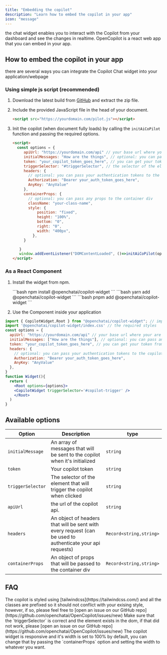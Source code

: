 ```yaml
---
title: "Embedding the copilot"
description: "Learn how to embed the copilot in your app"
icon: "message"
---
```

the chat widget enables you to interact with the Copilot from your dashboard and see the changes in realtime.
OpenCopilot is a react web app that you can embed in your app. 

## How to embed the copilot in your app

there are several ways you can integrate the Copilot Chat widget into your application/webpage
<CardGroup cols={2}>
<Card title="As a JavaScript File" icon="js">
</Card>
<Card title='As a React Component (via npm)' icon='react'>
</Card>
  </CardGroup>

### Using simple js script (recommended)

1. Download the latest build from [GitHub](https://github.com/openchatai/OpenCopilot/actions)
   and extract the zip file.

2. Include the provided JavaScript file in the head of your document.
   ```html
   <script src="https://yourdomain.com/pilot.js"></script>
   ```
3. Init the copilot (when document fully loads) by calling the `initAiCoPilot` function and passing the required options.

   ```html
   <script>
     const options = {
        apiUrl: "https://yourdomain.com/api" // your base url where your are hosting OpenCopilot at (the API), usually it's http://localhost:5000/api
        initialMessages: "How are the things", // optional: you can pass an array of messages that will be sent to the copilot when it's initialized
        token: "your_copilot_token_goes_here", // you can get your token from the dashboard
        triggerSelector: "#triggerSelector", // the selector of the element that will trigger the copilot when clicked
        headers: {
          // optional: you can pass your authentication tokens to the copilot or any other header you want to send with every request
          Authorization: "Bearer your_auth_token_goes_here",
          AnyKey: "AnyValue"
        },
        containerProps: {
          // optional: you can pass any props to the container div
          className: "your-class-name",
          style: {
              position: "fixed",
              height: "100%",
              bottom: "0",
              right: "0",
              width: "400px",
            },
        } 

      }
      window.addEventListener("DOMContentLoaded", ()=>initAiCoPilot(options)); // window.onload
   </script>
   ```

### As a React Component

1. Install the widget from npm.

   <Tabs>
     <Tab title="npm">
     ```bash
      npm install @openchatai/copilot-widget 
      ```
      </Tab>
     <Tab title="yarn">
     ```bash
      yarn add @openchatai/copilot-widget 
      ```
      </Tab>
     <Tab title="pnpm">
     ```bash 
     pnpm add @openchatai/copilot-widget 
     ```
     </Tab>
   </Tabs>

2. Use the Component inside your application

```jsx
import { CopilotWidget,Root } from "@openchatai/copilot-widget"; // import the component
import '@openchatai/copilot-widget/index.css' // the required styles
const options = {
  apiUrl: "https://yourdomain.com/api" // your base url where your are hosting OpenCopilot at (the API), usually it's http://localhost:5000/api
  initialMessages: ["How are the things"], // optional: you can pass an array of messages that will be sent to the copilot when it's initialized
  token: "your_copilot_token_goes_here", // you can get your token from the dashboard
  headers: {
    // optional: you can pass your authentication tokens to the copilot or any other header you want to send with every request
    Authorization: "Bearer your_auth_token_goes_here",
    AnyKey: "AnyValue"
  },
}
function Widget(){
  return (
    <Root options={options}>
    <CopilotWidget triggerSelector='#copilot-trigger' />
    </Root>
  )
}
```



## Available options

| Option            | Description                                                                                               | type                    |
| ----------------- | --------------------------------------------------------------------------------------------------------- | ----------------------- |
| `initialMessage`  | An array of messages that will be sent to the copilot when it's initialized                               | `string`                |
| `token`           | Your copilot token                                                                                        | `string`                |
| `triggerSelector` | The selector of the element that will trigger the copilot when clicked                                    | `string`                |
| `apiUrl`          | the url of the copilot api.                                                                               | `string`                |
| `headers`         | An object of headers that will be sent with every request (can be used to authenticate your api requests) | `Record<string,string>` |
| `containerProps`  | An object of props that will be passed to the container div                                               | `Record<string,string>` |
## FAQ

<AccordionGroup>
  <Accordion title="I have a style conflict with the widget">
    The copilot is styled using
    [tailwindcss](https://tailwindcss.com/) and all the classes are prefixed so it should not conflict with your
    exising style, however, if so, please feel free to [open an issue on our GitHub repo](https://github.com/openchatai/OpenCopilot/issues/new)
  </Accordion>

  <Accordion title="The copilot widget is not showing up">
    Make sure that the `triggerSelector` is correct and the element exists in
    the dom, if that did not work, please [open an issue on our GitHub repo](https://github.com/openchatai/OpenCopilot/issues/new)
  </Accordion>

  <Accordion title="The copilot widget is so small">
    The copilot widget is responsive and it's width is set to 100% by default, you can change that by passing the
    `containerProps` option and setting the width to whatever you want.
  </Accordion>
</AccordionGroup>
